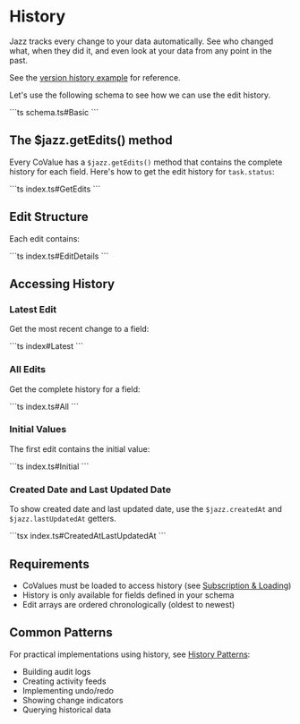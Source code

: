
# History

Jazz tracks every change to your data automatically. See who changed what, when they did it, and even look at your data from any point in the past.

See the [version history example](https://github.com/garden-co/jazz/tree/main/examples/version-history) for reference.

Let's use the following schema to see how we can use the edit history.


<CodeGroup>
```ts schema.ts#Basic
```
</CodeGroup>

## The $jazz.getEdits() method

Every CoValue has a `$jazz.getEdits()` method that contains the complete history for each field. Here's
how to get the edit history for `task.status`:

<CodeGroup>
```ts index.ts#GetEdits
```
</CodeGroup>

## Edit Structure

Each edit contains:

<CodeGroup>
```ts index.ts#EditDetails
```
</CodeGroup>

## Accessing History

### Latest Edit

Get the most recent change to a field:

<CodeGroup>
```ts index#Latest
```
</CodeGroup>

### All Edits

Get the complete history for a field:

<CodeGroup>
```ts index.ts#All
```
</CodeGroup>

### Initial Values

The first edit contains the initial value:

<CodeGroup>
```ts index.ts#Initial
```
</CodeGroup>

### Created Date and Last Updated Date

To show created date and last updated date, use the `$jazz.createdAt` and `$jazz.lastUpdatedAt` getters.

<CodeGroup>
```tsx index.ts#CreatedAtLastUpdatedAt
```
</CodeGroup>

## Requirements

- CoValues must be loaded to access history (see [Subscription & Loading](/docs/core-concepts/subscription-and-loading))
- History is only available for fields defined in your schema
- Edit arrays are ordered chronologically (oldest to newest)

## Common Patterns

For practical implementations using history, see [History Patterns](/docs/reference/design-patterns/history-patterns):
- Building audit logs
- Creating activity feeds
- Implementing undo/redo
- Showing change indicators
- Querying historical data
